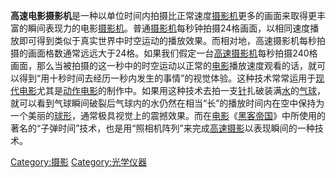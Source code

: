 '''高速电影摄影机'''是一种以单位时间内拍摄比正常速度[[摄影机|摄影机]]更多的画面来取得更丰富的瞬间表现力的电影[[摄影机|摄影机]]。普通[[摄影机|摄影机]]每秒钟拍摄24格画面，以相同速度播放即可得到类似于真实世界中时空运动的播放效果。而相对地，高速摄影机每秒拍摄的画面格数通常远远大于24格。如果我们假定一台[[高速摄影机|高速摄影机]]每秒拍摄240格画面，那么当被拍摄的这一秒中的时空运动以正常的[[电影|电影]]播放速度观看的话，就可以得到“用十秒时间去经历一秒内发生的事情”的视觉体验。这种技术常常运用于[[现代电影|现代电影]]尤其是[[动作电影|动作电影]]的制作中。如果用这种技术去拍一支[[针|针]]扎破装满[[水|水]]的[[气球|气球]]，就可以看到气球瞬间破裂后气球内的水仍然在相当“长”的播放时间内在空中保持为一个美丽的[[球形|球形]]，通常极具视觉上的震撼效果。而在[[电影|电影]]《[[黑客帝国|黑客帝国]]》中所使用的著名的“子弹时间”技术，也是用“照相机阵列”来完成[[高速摄影|高速摄影]]以表现瞬间的一种技术。

[[Category:摄影|Category:摄影]]
[[Category:光学仪器|Category:光学仪器]]